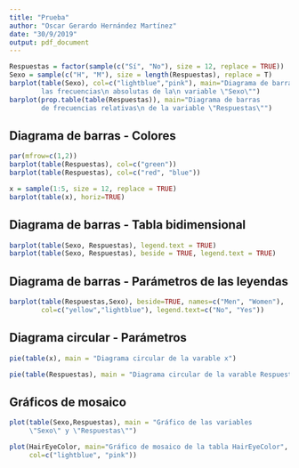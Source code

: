 ---
title: "Prueba"
author: "Oscar Gerardo Hernández Martínez"
date: "30/9/2019"
output: pdf_document
---

```{r}
Respuestas = factor(sample(c("Sí", "No"), size = 12, replace = TRUE))
Sexo = sample(c("H", "M"), size = length(Respuestas), replace = T)
barplot(table(Sexo), col=c("lightblue","pink"), main="Diagrama de barras de 
        las frecuencias\n absolutas de la\n variable \"Sexo\"")
barplot(prop.table(table(Respuestas)), main="Diagrama de barras 
        de frecuencias relativas\n de la variable \"Respuestas\"")
```

## Diagrama de barras - Colores

```{r}
par(mfrow=c(1,2))
barplot(table(Respuestas), col=c("green"))
barplot(table(Respuestas), col=c("red", "blue"))
```

```{r}
x = sample(1:5, size = 12, replace = TRUE)
barplot(table(x), horiz=TRUE)
```

## Diagrama de barras - Tabla bidimensional

```{r}
barplot(table(Sexo, Respuestas), legend.text = TRUE)
barplot(table(Sexo, Respuestas), beside = TRUE, legend.text = TRUE)
```



## Diagrama de barras - Parámetros de las leyendas

```{r}
barplot(table(Respuestas,Sexo), beside=TRUE, names=c("Men", "Women"),
        col=c("yellow","lightblue"), legend.text=c("No", "Yes"))
```

## Diagrama circular - Parámetros

```{r}
pie(table(x), main = "Diagrama circular de la varable x")
```

```{r}
pie(table(Respuestas), main = "Diagrama circular de la varable Respuestas")
```

## Gráficos de mosaico

```{r}
plot(table(Sexo,Respuestas), main = "Gráfico de las variables
     \"Sexo\" y \"Respuestas\"")
```

```{r}
plot(HairEyeColor, main="Gráfico de mosaico de la tabla HairEyeColor", 
     col=c("lightblue", "pink"))
```

